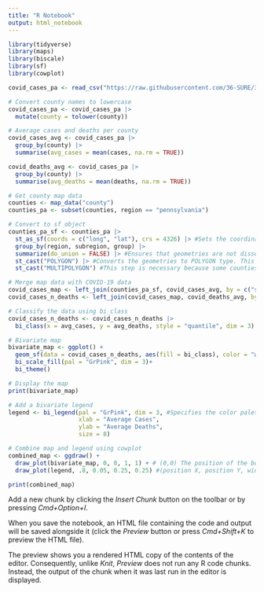 ```yaml
---
title: "R Notebook"
output: html_notebook
---
```



```r
library(tidyverse)
library(maps)
library(biscale)
library(sf)
library(cowplot)

covid_cases_pa <- read_csv("https://raw.githubusercontent.com/36-SURE/36-SURE.github.io/main/data/covid_cases_deaths.csv")

# Convert county names to lowercase
covid_cases_pa <- covid_cases_pa |>
  mutate(county = tolower(county))

# Average cases and deaths per county
covid_cases_avg <- covid_cases_pa |>
  group_by(county) |>
  summarise(avg_cases = mean(cases, na.rm = TRUE))

covid_deaths_avg <- covid_cases_pa |>
  group_by(county) |>
  summarise(avg_deaths = mean(deaths, na.rm = TRUE))

# Get county map data
counties <- map_data("county")
counties_pa <- subset(counties, region == "pennsylvania")

# Convert to sf object
counties_pa_sf <- counties_pa |>
  st_as_sf(coords = c("long", "lat"), crs = 4326) |> #Sets the coordinate reference system (CRS) to EPSG:4326, which is the standard geographic coordinate system (WGS 84).
  group_by(region, subregion, group) |>
  summarize(do_union = FALSE) |> #Ensures that geometries are not dissolved (combined) during the summarization. This is useful for keeping individual geometries intact.
  st_cast("POLYGON") |> #Converts the geometries to POLYGON type. This step ensures that the geometries are in the correct format before converting to MULTIPOLYGON.
  st_cast("MULTIPOLYGON") #This step is necessary because some counties might consist of multiple polygons (e.g., islands or disjoint areas), and converting them to MULTIPOLYGON ensures that all parts of a county are treated as a single unit.

# Merge map data with COVID-19 data
covid_cases_map <- left_join(counties_pa_sf, covid_cases_avg, by = c("subregion" = "county"))
covid_cases_n_deaths <- left_join(covid_cases_map, covid_deaths_avg, by = c("subregion" = "county"))

# Classify the data using bi_class
covid_cases_n_deaths <- covid_cases_n_deaths |>
  bi_class(x = avg_cases, y = avg_deaths, style = "quantile", dim = 3)

# Bivariate map
bivariate_map <- ggplot() +
  geom_sf(data = covid_cases_n_deaths, aes(fill = bi_class), color = "white", size = 0.1, show.legend = FALSE) +
  bi_scale_fill(pal = "GrPink", dim = 3)+
  bi_theme()

# Display the map
print(bivariate_map)

# Add a bivariate legend
legend <- bi_legend(pal = "GrPink", dim = 3, #Specifies the color palette used for the bivariate map. It should match the palette used in bi_scale_fill.
                    xlab = "Average Cases",
                    ylab = "Average Deaths",
                    size = 8)

# Combine map and legend using cowplot
combined_map <- ggdraw() +
  draw_plot(bivariate_map, 0, 0, 1, 1) + # (0,0) The position of the bottom-left corner of the map (relative to the drawing layer). (1, 1) The width and height of the map (relative to the drawing layer).
  draw_plot(legend, .8, 0.05, 0.25, 0.25) #(position X, position Y, width, height)

print(combined_map)
```



Add a new chunk by clicking the *Insert Chunk* button on the toolbar or by pressing *Cmd+Option+I*.

When you save the notebook, an HTML file containing the code and output will be saved alongside it (click the *Preview* button or press *Cmd+Shift+K* to preview the HTML file). 

The preview shows you a rendered HTML copy of the contents of the editor. Consequently, unlike *Knit*, *Preview* does not run any R code chunks. Instead, the output of the chunk when it was last run in the editor is displayed.

